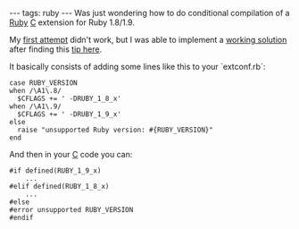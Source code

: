 ---
tags: ruby
---
Was just wondering how to do conditional compilation of a [[Ruby]] [[C]] extension for Ruby 1.8/1.9.

My [http://git.wincent.com/wikitext.git?a=commitdiff;h=7051f619c2f094bcb995a43a0add33f0ba20f6c5 first attempt] didn't work, but I was able to implement a [http://git.wincent.com/wikitext.git?a=commitdiff;h=33cd74fd262cd6dde29f692d4dbe7e1f1e98f537 working solution] after finding this [http://banisterfiend.wordpress.com/2009/02/13/updating-a-c-extension-for-ruby-191/ tip here].

It basically consists of adding some lines like this to your `extconf.rb`:

<pre>case RUBY_VERSION
when /\A1\.8/
  $CFLAGS += ' -DRUBY_1_8_x'
when /\A1\.9/
  $CFLAGS += ' -DRUBY_1_9_x'
else
  raise "unsupported Ruby version: #{RUBY_VERSION}"
end</pre>

And then in your [[C]] code you can:

<pre>#if defined(RUBY_1_9_x)
    ...
#elif defined(RUBY_1_8_x)
    ...
#else
#error unsupported RUBY_VERSION
#endif</pre>

